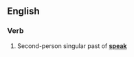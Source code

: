 ==English==

===Verb===
{{en-verb form}}

# {{context|archaic}} Second-person singular past of '''[[speak]]'''